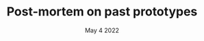 ---
title: Post-mortem on past prototypes
description: "Taking a look at old Unity prototypes and what I learned from them."
date: May 4 2022
---